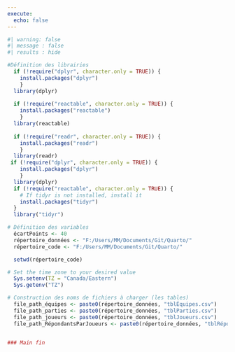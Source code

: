 ```yaml
---
execute:
  echo: false
---
```


<!--# Code à rouler en premier. Inclus dans _lectureCSV. -->

```r
#| warning: false
#| message : false
#| results : hide

#Définition des librairies
  if (!require("dplyr", character.only = TRUE)) {
    install.packages("dplyr")
    }
  library(dplyr)
  
  if (!require("reactable", character.only = TRUE)) {
    install.packages("reactable")
    }
  library(reactable)
  
  if (!require("readr", character.only = TRUE)) {
    install.packages("readr")
    }
  library(readr)
 if (!require("dplyr", character.only = TRUE)) {
    install.packages("dplyr")
    }
  library(dplyr)
  if (!require("reactable", character.only = TRUE)) {
    # If tidyr is not installed, install it
    install.packages("tidyr")
  }
  library("tidyr")

# Définition des variables
  écartPoints <- 40
  répertoire_données <- "F:/Users/MM/Documents/Git/Quarto/"
  répertoire_code <- "F:/Users/MM/Documents/Git/Quarto/"

  setwd(répertoire_code)

# Set the time zone to your desired value
  Sys.setenv(TZ = "Canada/Eastern")
  Sys.getenv("TZ")

# Construction des noms de fichiers à charger (les tables)
  file_path_équipes <- paste0(répertoire_données, "tblÉquipes.csv")
  file_path_parties <- paste0(répertoire_données, "tblParties.csv")
  file_path_joueurs <- paste0(répertoire_données, "tblJoueurs.csv")
  file_path_RépondantsParJoueurs <- paste0(répertoire_données, "tblRépondantsParJoueurs.csv")


### Main fin
```
